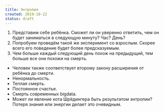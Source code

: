 ```yaml
---
title: Энтропия
created: 2019-10-22
status: draft
---
```


1. Представим себе ребёнка. Сможет ли он уверенно ответить, чем он будет заниматься в следующую минуту? Час? День?
2. Попробуем проведём такой же эксперимент со взрослым. Скорее всего его поведение будет более предсказуемым.
3. Чем больше каждый следующий день похож на предыдущий, тем больше все они похожи на смерть.

-   Человек также соответствует второму закону расширения от ребёнка до смерти.
-   Ненормальность.
-   Теплая смерть.
-   Постоянное счастье.
-   Смерть современных bigdata.
-   Может ли явление кота Шрёдингера быть результатом энтропии? Потеря знания или энергии делает это очевидным.
